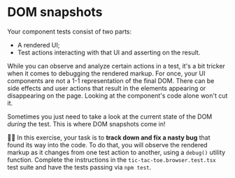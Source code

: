 # DOM snapshots

Your component tests consist of two parts:

- A rendered UI;
- Test actions interacting with that UI and asserting on the result.

While you can observe and analyze certain actions in a test, it's a bit tricker when it comes to debugging the rendered markup. For once, your UI components are not a 1-1 representation of the final DOM. There can be side effects and user actions that result in the elements appearing or disappearing on the page. Looking at the component's code alone won't cut it.

Sometimes you just need to take a look at the current state of the DOM _during_ the test. This is where DOM snapshots come in!

👨‍💼 In this exercise, your task is to **track down and fix a nasty bug** that found its way into the code. To do that, you will observe the rendered markup as it changes from one test action to another, using a `debug()` utility function. Complete the instructions in the <InlineFile file="./src/tic-tac-toe.browser.test.tsx">`tic-tac-toe.browser.test.tsx`</InlineFile> test suite and have the tests passing via `npm test`.
